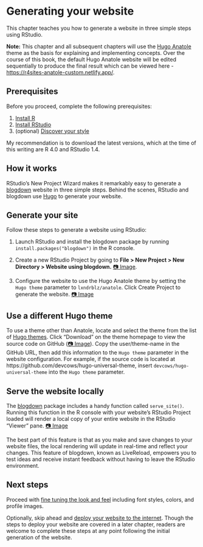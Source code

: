 # Generating your website {#generate}

This chapter teaches you how to generate a website in three simple steps using RStudio. 

:::design
**Note:** This chapter and all subsequent chapters will use the [Hugo Anatole](https://themes.gohugo.io/theme/anatole/){target="blank"} theme as the basis for explaining and implementing concepts. Over the course of this book, the default Hugo Anatole website will be edited sequentially to produce the final result which can be viewed here -[https://r4sites-anatole-custom.netlify.app/](https://r4sites-anatole-custom.netlify.app/){target="blank"}.
:::

## Prerequisites

Before you proceed, complete the following prerequisites:

1. [Install R](https://cran.rstudio.com/){target="blank"}
2. [Install RStudio](https://www.rstudio.com/products/rstudio/download/#download){target="blank"}
3. (optional) [Discover your style](#choose-theme)

My recommendation is to download the latest versions, which at the time of this writing are R 4.0 and RStudio 1.4.

## How it works

RStudio's New Project Wizard makes it remarkably easy to generate a [blogdown](https://bookdown.org/yihui/blogdown/){target="blank"} website in three simple steps. Behind the scenes, RStudio and blogdown use [Hugo](https://gohugo.io/){target="blank"} to generate your website.

## Generate your site{#generate-site}

Follow these steps to generate a website using RStudio:

1. Launch RStudio and install the blogdown package by running `install.packages("blogdown")` in the R console.

2. Create a new RStudio Project by going to **File > New Project > New Directory > Website using blogdown.** [📷 Image](https://i.imgur.com/eDg7V2k.png){target="_blank"}.

3. Configure the website to use the Hugo Anatole theme by setting the `Hugo theme` parameter to `lxndrblz/anatole`. Click Create Project to generate the website. [📷 Image](https://i.imgur.com/0DxkDHe.png){target="blank"}

## Use a different Hugo theme

To use a theme other than Anatole, locate and select the theme from the list of [Hugo themes](https://themes.gohugo.io/){target="blank"}. Click "Download" on the theme homepage to view the source code on GitHub ([📷 Image](https://i.imgur.com/ld35gNP.png){target="blank"}). Copy the user/theme-name in the GitHub URL, then add this information to the `Hugo theme` parameter in the website configuration. For example, if the source code is located at https://github.com/devcows/hugo-universal-theme, insert `devcows/hugo-universal-theme` into the `Hugo theme` parameter.

## Serve the website locally {#serve-site}

The [blogdown](https://bookdown.org/yihui/blogdown/){target="blank"} package includes a handy function called `serve_site()`. Running this function in the R console with your website's RStudio Project loaded will render a local copy of your entire website in the RStudio "Viewer" pane. [📷 Image](https://i.imgur.com/oxZgeqM.png){target="blank"}

The best part of this feature is that as you make and save changes to your website files, the local rendering will update in real-time and reflect your changes. This feature of blogdown, known as LiveReload, empowers you to test ideas and receive instant feedback without having to leave the RStudio environment.

## Next steps

Proceed with [fine tuning the look and feel](#fine-tune) including font styles, colors, and profile images.

Optionally, skip ahead and [deploy your website to the internet](#deploy). Though the steps to deploy your website are covered in a later chapter, readers are welcome to complete these steps at any point following the initial generation of the website.



